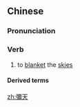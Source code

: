 {{also|弥天}}
==Chinese==
{{zh-forms|s=弥天}}

===Pronunciation===
{{zh-pron
|m=mítiān
|c=nei4 tin1
|cat=v
}}

===Verb===
{{zh-verb}}

# {{lb|zh|literary}} to [[blanket]] the [[skies]]

====Derived terms====
{{zh-der|彌天亙地}}

[[zh:彌天]]
